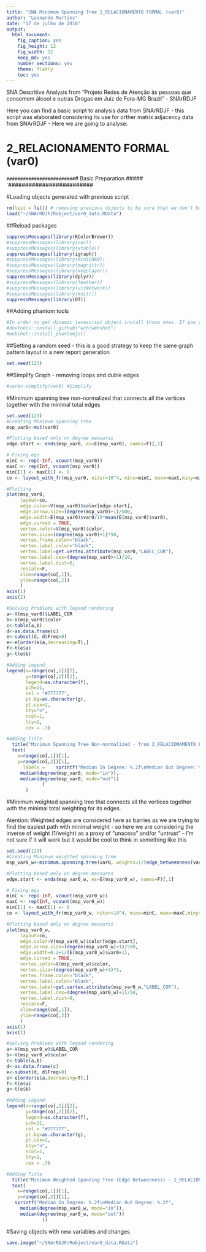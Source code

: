 ```yaml
---
title: "SNA Minimum Spanning Tree 2_RELACIONAMENTO FORMAL (var0)"
author: "Leonardo Martins"
date: "17 de julho de 2016"
output: 
  html_document: 
    fig_caption: yes
    fig_height: 12
    fig_width: 12
    keep_md: yes
    number_sections: yes
    theme: flatly
    toc: yes
---
```

SNA Descritive Analysis from "Projeto Redes de Atenção às pessoas que consomem álcool e outras Drogas em Juiz de Fora-MG   Brazil"  - SNArRDJF

Here you can find a basic script to analysis data from SNArRDJF - this script was elaborated considering its use for orther matrix adjacency data from SNArRDJF - Here we are going to analyse:

# 2_RELACIONAMENTO FORMAL (var0)

`#########################
`# Basic Preparation #####
`#########################

#Loading objects generated with previous script 
```r
rm(list = ls()) # removing previous objects to be sure that we don't have objects conflicts name
load("~/SNArRDJF/Robject/var0_data.RData")
```
##Reload packages
```r
suppressMessages(library(RColorBrewer))
#suppressMessages(library(car))
#suppressMessages(library(xtable))
suppressMessages(library(igraph))
#suppressMessages(library(miniCRAN))
#suppressMessages(library(magrittr))
#suppressMessages(library(keyplayer))
suppressMessages(library(dplyr))
#suppressMessages(library(feather))
#suppressMessages(library(visNetwork))
#suppressMessages(library(knitr))
suppressMessages(library(DT))
```
##Adding phantom tools
```r
#In order to get dinamic javascript object install those ones. If you get problems installing go to Stackoverflow.com and type your error to discover what to do. In some cases the libraries need to be intalled in outside R libs.
#devtools::install_github("wch/webshot")
#webshot::install_phantomjs()
```
##Setting a random seed - this is a good strategy to keep the same graph pattern layout in a new report generation
```r
set.seed(123)
```

##Simplify Graph - removing loops and duble edges 
```r
#var0<-simplify(var0) #Simplify
```

#Minimum spanning tree non-normalized that connects all the vertices together with the minimal total edges
```r
set.seed(123)
#Creating Minimum spanning tree
msp_var0<-mst(var0)

#Plotting based only on degree measures 
edge.start <- ends(msp_var0, es=E(msp_var0), names=F)[,1]

# Fixing ego
minC <- rep(-Inf, vcount(msp_var0))
maxC <- rep(Inf, vcount(msp_var0))
minC[1] <- maxC[1] <- 0
co <- layout_with_fr(msp_var0, niter=10^4, minx=minC, maxx=maxC,miny=minC, maxy=maxC, weights=E(msp_var0)$var0)

#Plotting
plot(msp_var0, 
     layout=co,
     edge.color=V(msp_var0)$color[edge.start],
     edge.arrow.size=(degree(msp_var0)+1)/500,
     edge.width=E(msp_var0)$var0/10*mean(E(msp_var0)$var0),
     edge.curved = TRUE,
     vertex.color=V(msp_var0)$color,
     vertex.size=(degree(msp_var0)+1)*50,
     vertex.frame.color="black",
     vertex.label.color="black",
     vertex.label=get.vertex.attribute(msp_var0,"LABEL_COR"),
     vertex.label.cex=(degree(msp_var0)+1)/20,
     vertex.label.dist=0,
     rescale=F,
     xlim=range(co[,1]), 
     ylim=range(co[,2])
     )
axis(1)
axis(2)

#Solving Problems with legend rendering 
a<-V(msp_var0)$LABEL_COR
b<-V(msp_var0)$color
c<-table(a,b)
d<-as.data.frame(c)
e<-subset(d, d$Freq>0)
e<-e[order(e$a,decreasing=T),] 
f<-t(e$a)
g<-t(e$b)

#Adding Legend
legend(x=range(co[,1])[2], 
       y=range(co[,2])[2],
       legend=as.character(f),
       pch=21,
       col = "#777777", 
       pt.bg=as.character(g),
       pt.cex=2,
       bty="n", 
       ncol=1,
       lty=1,
       cex = .3)

#Adding Title
  title("Minimum Spanning Tree Non-normalized - from 2_RELACIONAMENTO FORMAL (var0)", sub = "Source: from authors ")
  text( 
    x=range(co[,1])[1],
    y=range(co[,2])[1], 
      labels =    sprintf("Median In Degree: %.2f\nMedian Out Degree: %.2f",
     median(degree(msp_var0, mode="in")), 
     median(degree(msp_var0, mode="out"))
             )
       )
```
#Minimum weighted spanning tree that connects all the vertices together with the minimal total weighting for its edges. 

Atention: Weighted edges are considered here as barries as we are trying to find the easiest path with minimal weight - so here we are considering the inverse of weight (1/weight) as a proxy of "unacess" and/or "untrust" - I'm not sure if it will work but it would be cool to think in something like this  
```r
set.seed(123)
#Creating Minimum weighted spanning tree
msp_var0_w<-minimum.spanning.tree(var0, weights=1/(edge_betweenness(var0, weights=E(var0)$var0)+1))

#Plotting based only on degree measures 
edge.start <- ends(msp_var0_w, es=E(msp_var0_w), names=F)[,1]

# Fixing ego
minC <- rep(-Inf, vcount(msp_var0_w))
maxC <- rep(Inf, vcount(msp_var0_w))
minC[1] <- maxC[1] <- 0
co <- layout_with_fr(msp_var0_w, niter=10^4, minx=minC, maxx=maxC,miny=minC, maxy=maxC, weights =E(msp_var0_w)$var0)

#Plotting based only on degree measures 
plot(msp_var0_w, 
     layout=co,
     edge.color=V(msp_var0_w)$color[edge.start],
     edge.arrow.size=(degree(msp_var0_w)+1)/500,
     edge.width=0.2+1/(E(msp_var0_w)$var0+1),
     edge.curved = TRUE,
     vertex.color=V(msp_var0_w)$color,
     vertex.size=(degree(msp_var0_w)+1)*5,
     vertex.frame.color="black",
     vertex.label.color="black",
     vertex.label=get.vertex.attribute(msp_var0_w,"LABEL_COR"),
     vertex.label.cex=(degree(msp_var0_w)+1)/50,
     vertex.label.dist=0,
     rescale=F,
     xlim=range(co[,1]), 
     ylim=range(co[,2])
     )
axis(1)
axis(2)

#Solving Problems with legend rendering 
a<-V(msp_var0_w)$LABEL_COR
b<-V(msp_var0_w)$color
c<-table(a,b)
d<-as.data.frame(c)
e<-subset(d, d$Freq>0)
e<-e[order(e$a,decreasing=T),] 
f<-t(e$a)
g<-t(e$b)

#Adding Legend
legend(x=range(co[,1])[2], 
       y=range(co[,2])[2],
       legend=as.character(f),
       pch=21,
       col = "#777777", 
       pt.bg=as.character(g),
       pt.cex=2,
       bty="n", 
       ncol=1,
       lty=1,
       cex = .3)

#Adding Title
  title("Minimum Weighted Spanning Tree (Edge Betweenness) - 2_RELACIONAMENTO FORMAL (var0)", sub = "Source: from authors ")
  text( 
    x=range(co[,1])[1],
    y=range(co[,2])[1], 
   sprintf("Median In Degree: %.2f\nMedian Out Degree: %.2f",
     median(degree(msp_var0_w, mode="in")), 
     median(degree(msp_var0_w, mode="out"))
             ))
```


#Saving objects with new variables and changes
```r
save.image("~/SNArRDJF/Robject/var0_data.RData") 
```

